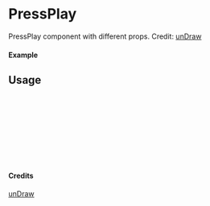 
<Meta of={PressPlay} title="unDraw/PressPlay" />

# PressPlay

PressPlay component with different props.
Credit: [unDraw](https://undraw.co/illustrations)

#### Example

<Canvas of={PressPlay.Primary} />

## Usage

```ts
import { PressPlay } from "yadl-ui";

const Example = () => {
  return (
      <PressPlay />
  );
};

export default Example;
```

#### Credits
[unDraw](https://undraw.co/illustrations)
